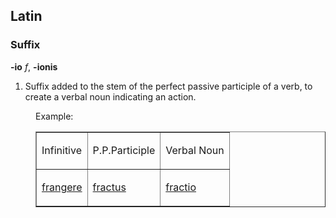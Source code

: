 ==Latin==

===Suffix===
'''-io''' ''f'', '''-ionis'''

# Suffix added to the stem of the perfect passive participle of a verb, to create a verbal noun indicating an action.

: Example:
:<table border="1">
<tr><td>Infinitive</td>
    <td>P.P.Participle</td>
    <td>Verbal Noun</td>
<tr><td>[[frangere]]</td>
    <td>[[fractus]]</td>
    <td>[[fractio]]</td>
</tr>
</table>